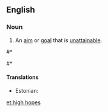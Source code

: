 ==English==

===Noun===
{{head|en|noun|head=[[high]] [[hopes]]}}

# An [[aim]] or [[goal]] that is [[unattainable]].

#* {{quote-song
|composer={{w|Sammy Cahn}} (lyrics), {{w|Jimmy Van Heusen}} (music)
|artist=sung by {{w|Frank Sinatra}} and {{w|Eddie Hodges}}
|title=High Hopes
|url=
|album=
|year=1959
|passage=Just what makes that little old [[ant]] / think he'll move a big rubber plant?<br />Anyone knows an ant can't / move a [[rubber tree]] plant,<br />but he's got '''high hopes''' / he's got '''high hopes''';<br />he's got '''high''' [[pie in the sky|in the sky]] / [[apple pie]] '''hopes'''…
|note=in the film {{w|A Hole in the Head}}}}
#* {{quote-journal
|date=February 4, 2011
|author=Gareth Roberts
|title=Wales 19-26 England
|work=BBC
|url=http://news.bbc.co.uk/sport2/hi/rugby_union/9386391.stm
|page=
|passage=They will now host Italy at Twickenham next Saturday, one of three successive home games, with '''high hopes''' of launching a serious title tilt for the first time in eight years.}}

====Translations====
{{trans-top|an unattainable goal}}
* Estonian: {{t|et|suured lootused}}
{{trans-mid}}
{{trans-bottom}}

<!--WTF are these doing here? - Jackofclubs
===See also===
*[[Don Quixote]] and the [[impossible dream]]
*[[Willy Wonka]]
*[[there's no place like home]]
-->

[[et:high hopes]]